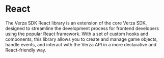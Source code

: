 
# React

The Verza SDK React library is an extension of the core Verza SDK, designed to streamline the development process for frontend developers using the popular React framework. With a set of custom hooks and components, this library allows you to create and manage game objects, handle events, and interact with the Verza API in a more declarative and React-friendly way.

<DocCardList />
